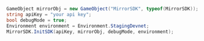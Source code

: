 ```csharp
GameObject mirrorObj = new GameObject("MirrorSDK", typeof(MirrorSDK));
string apiKey = "your api key";
bool debugMode = true;
Environment environment = Environment.StagingDevnet;
MirrorSDK.InitSDK(apiKey, mirrorObj, debugMode, environment);
```
